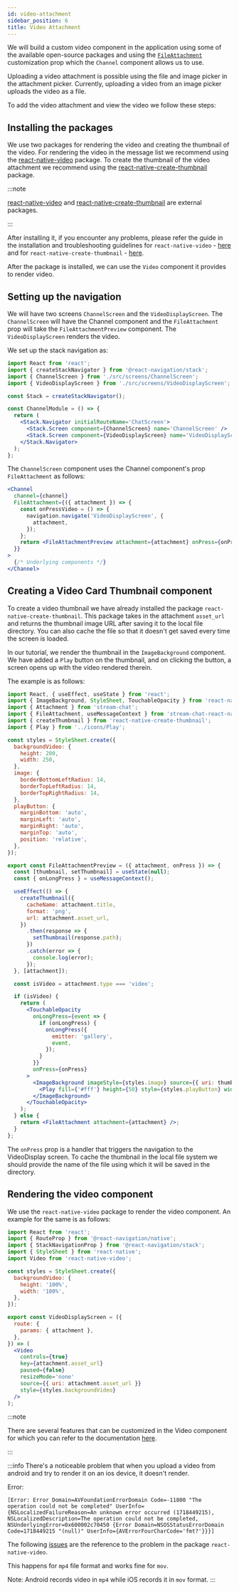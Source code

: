 ```yaml
---
id: video-attachment
sidebar_position: 6
title: Video Attachment
---
```


We will build a custom video component in the application using some of the available open-source packages and using the [`FileAttachment`](../../core-components/channel#fileattachment) customization prop which the `Channel` component allows us to use.

Uploading a video attachment is possible using the file and image picker in the attachment picker. Currently, uploading a video from an image picker uploads the video as a file.

To add the video attachment and view the video we follow these steps:

## Installing the packages

We use two packages for rendering the video and creating the thumbnail of the video.
For rendering the video in the message list we recommend using the [react-native-video](https://www.npmjs.com/package/react-native-video) package.
To create the thumbnail of the video attachment we recommend using the [react-native-create-thumbnail](https://github.com/souvik-ghosh/react-native-create-thumbnail) package.

:::note

[react-native-video](https://www.npmjs.com/package/react-native-video) and [react-native-create-thumbnail](https://github.com/souvik-ghosh/react-native-create-thumbnail) are external packages.

:::

After installing it, if you encounter any problems, please refer the guide in the installation and troubleshooting guidelines for `react-native-video` - [here](https://github.com/react-native-video/react-native-video#installation) and for `react-native-create-thumbnail` - [here](https://github.com/souvik-ghosh/react-native-create-thumbnail#getting-started).

After the package is installed, we can use the `Video` component it provides to render video.

## Setting up the navigation

We will have two screens `ChannelScreen` and the `VideoDisplayScreen`. The `ChannelScreen` will have the Channel component and the `FileAttachment` prop will take the `FileAttachmentPreview` component. The `VideoDisplayScreen` renders the video.

We set up the stack navigation as:

```jsx
import React from 'react';
import { createStackNavigator } from '@react-navigation/stack';
import { ChannelScreen } from './src/screens/ChannelScreen';
import { VideoDisplayScreen } from './src/screens/VideoDisplayScreen';

const Stack = createStackNavigator();

const ChannelModule = () => {
  return (
    <Stack.Navigator initialRouteName='ChatScreen'>
      <Stack.Screen component={ChannelScreen} name='ChannelScreen' />
      <Stack.Screen component={VideoDisplayScreen} name='VideoDisplayScreen' />
    </Stack.Navigator>
  );
};
```

The `ChannelScreen` component uses the Channel component's prop `FileAttachment` as follows:

```jsx
<Channel
  channel={channel}
  FileAttachment={({ attachment }) => {
    const onPressVideo = () => {
      navigation.navigate('VideoDisplayScreen', {
        attachment,
      });
    };
    return <FileAttachmentPreview attachment={attachment} onPress={onPressVideo} />;
  }}
>
  {/* Underlying components */}
</Channel>
```

## Creating a Video Card Thumbnail component

To create a video thumbnail we have already installed the package `react-native-create-thumbnail`. This package takes in the attachment `asset_url` and returns the thumbnail image URL after saving it to the local file directory. You can also cache the file so that it doesn't get saved every time the screen is loaded.

In our tutorial, we render the thumbnail in the `ImageBackground` component. We have added a `Play` button on the thumbnail, and on clicking the button, a screen opens up with the video rendered therein.

The example is as follows:

```jsx
import React, { useEffect, useState } from 'react';
import { ImageBackground, StyleSheet, TouchableOpacity } from 'react-native';
import { Attachment } from 'stream-chat';
import { FileAttachment, useMessageContext } from 'stream-chat-react-native';
import { createThumbnail } from 'react-native-create-thumbnail';
import { Play } from '../icons/Play';

const styles = StyleSheet.create({
  backgroundVideo: {
    height: 200,
    width: 250,
  },
  image: {
    borderBottomLeftRadius: 14,
    borderTopLeftRadius: 14,
    borderTopRightRadius: 14,
  },
  playButton: {
    marginBottom: 'auto',
    marginLeft: 'auto',
    marginRight: 'auto',
    marginTop: 'auto',
    position: 'relative',
  },
});

export const FileAttachmentPreview = ({ attachment, onPress }) => {
  const [thumbnail, setThumbnail] = useState(null);
  const { onLongPress } = useMessageContext();

  useEffect(() => {
    createThumbnail({
      cacheName: attachment.title,
      format: 'png',
      url: attachment.asset_url,
    })
      .then(response => {
        setThumbnail(response.path);
      })
      .catch(error => {
        console.log(error);
      });
  }, [attachment]);

  const isVideo = attachment.type === 'video';

  if (isVideo) {
    return (
      <TouchableOpacity
        onLongPress={event => {
          if (onLongPress) {
            onLongPress({
              emitter: 'gallery',
              event,
            });
          }
        }}
        onPress={onPress}
      >
        <ImageBackground imageStyle={styles.image} source={{ uri: thumbnail }} style={styles.backgroundVideo}>
          <Play fill={'#fff'} height={50} style={styles.playButton} width={50} />
        </ImageBackground>
      </TouchableOpacity>
    );
  } else {
    return <FileAttachment attachment={attachment} />;
  }
};
```

The `onPress` prop is a handler that triggers the navigation to the VideoDisplay screen.
To cache the thumbnail in the local file system we should provide the name of the file using which it will be saved in the directory.

## Rendering the video component

We use the `react-native-video` package to render the video component. An example for the same is as follows:

```jsx
import React from 'react';
import { RouteProp } from '@react-navigation/native';
import { StackNavigationProp } from '@react-navigation/stack';
import { StyleSheet } from 'react-native';
import Video from 'react-native-video';

const styles = StyleSheet.create({
  backgroundVideo: {
    height: '100%',
    width: '100%',
  },
});

export const VideoDisplayScreen = ({
  route: {
    params: { attachment },
  },
}) => (
  <Video
    controls={true}
    key={attachment.asset_url}
    paused={false}
    resizeMode='none'
    source={{ uri: attachment.asset_url }}
    style={styles.backgroundVideo}
  />
);
```

:::note

There are several features that can be customized in the Video component for which you can refer to the documentation [here](https://github.com/react-native-video/react-native-video#configurable-props).

:::

:::info
There's a noticeable problem that when you upload a video from android and try to render it on an ios device, it doesn't render.

Error:

```
[Error: Error Domain=AVFoundationErrorDomain Code=-11800 "The operation could not be completed" UserInfo={NSLocalizedFailureReason=An unknown error occurred (1718449215), NSLocalizedDescription=The operation could not be completed, NSUnderlyingError=0x600002c70450 {Error Domain=NSOSStatusErrorDomain Code=1718449215 "(null)" UserInfo={AVErrorFourCharCode='fmt?'}}}]
```

The following [issues](https://github.com/react-native-video/react-native-video/issues?q=is%3Aissue+Error+Domain%3DAVFoundationErrorDomain+is%3Aclosed) are the reference to the problem in the package `react-native-video`.

This happens for `mp4` file format and works fine for `mov`.

Note: Android records video in `mp4` while iOS records it in `mov` format.
:::
